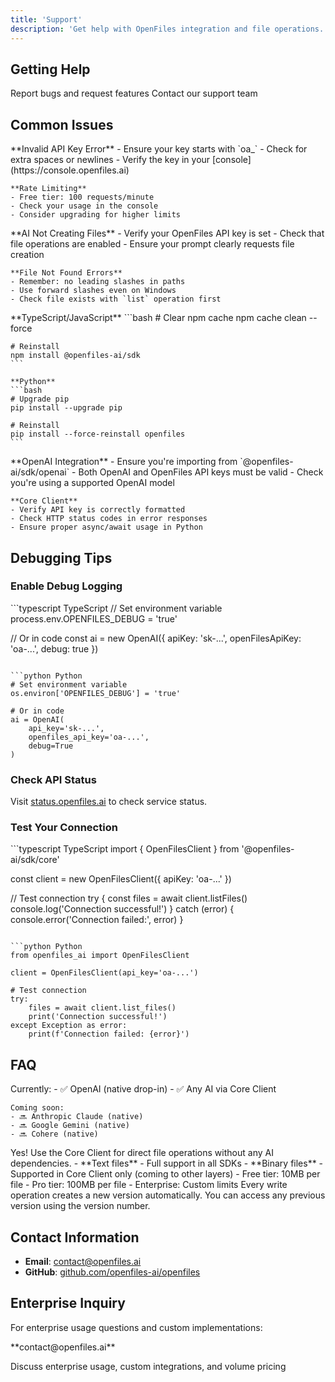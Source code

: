 ```yaml
---
title: 'Support'
description: 'Get help with OpenFiles integration and file operations.'
---
```


## Getting Help

<CardGroup cols={2}>
  <Card title="GitHub Issues" icon="github" href="https://github.com/openfiles-ai/openfiles/issues">
    Report bugs and request features
  </Card>
  <Card title="Email Support" icon="envelope" href="mailto:support@openfiles.ai">
    Contact our support team
  </Card>
</CardGroup>

## Common Issues

<AccordionGroup>
  <Accordion title="API Key Issues">
    **Invalid API Key Error**
    - Ensure your key starts with `oa_`
    - Check for extra spaces or newlines
    - Verify the key in your [console](https://console.openfiles.ai)
    
    **Rate Limiting**
    - Free tier: 100 requests/minute
    - Check your usage in the console
    - Consider upgrading for higher limits
  </Accordion>
  
  <Accordion title="File Operations Not Working">
    **AI Not Creating Files**
    - Verify your OpenFiles API key is set
    - Check that file operations are enabled
    - Ensure your prompt clearly requests file creation
    
    **File Not Found Errors**
    - Remember: no leading slashes in paths
    - Use forward slashes even on Windows
    - Check file exists with `list` operation first
  </Accordion>
  
  <Accordion title="SDK Installation Issues">
    **TypeScript/JavaScript**
    ```bash
    # Clear npm cache
    npm cache clean --force
    
    # Reinstall
    npm install @openfiles-ai/sdk
    ```
    
    **Python**
    ```bash
    # Upgrade pip
    pip install --upgrade pip
    
    # Reinstall
    pip install --force-reinstall openfiles
    ```
  </Accordion>
  
  <Accordion title="Integration Problems">
    **OpenAI Integration**
    - Ensure you're importing from `@openfiles-ai/sdk/openai`
    - Both OpenAI and OpenFiles API keys must be valid
    - Check you're using a supported OpenAI model
    
    **Core Client**
    - Verify API key is correctly formatted
    - Check HTTP status codes in error responses
    - Ensure proper async/await usage in Python
  </Accordion>
</AccordionGroup>

## Debugging Tips

### Enable Debug Logging

<CodeGroup>
```typescript TypeScript
// Set environment variable
process.env.OPENFILES_DEBUG = 'true'

// Or in code
const ai = new OpenAI({
  apiKey: 'sk-...',
  openFilesApiKey: 'oa-...',
  debug: true
})
```

```python Python
# Set environment variable
os.environ['OPENFILES_DEBUG'] = 'true'

# Or in code
ai = OpenAI(
    api_key='sk-...',
    openfiles_api_key='oa-...',
    debug=True
)
```
</CodeGroup>

### Check API Status

Visit [status.openfiles.ai](https://status.openfiles.ai) to check service status.

### Test Your Connection

<CodeGroup>
```typescript TypeScript
import { OpenFilesClient } from '@openfiles-ai/sdk/core'

const client = new OpenFilesClient({ 
  apiKey: 'oa-...' 
})

// Test connection
try {
  const files = await client.listFiles()
  console.log('Connection successful!')
} catch (error) {
  console.error('Connection failed:', error)
}
```

```python Python
from openfiles_ai import OpenFilesClient

client = OpenFilesClient(api_key='oa-...')

# Test connection
try:
    files = await client.list_files()
    print('Connection successful!')
except Exception as error:
    print(f'Connection failed: {error}')
```
</CodeGroup>

## FAQ

<AccordionGroup>
  <Accordion title="What AI providers are supported?">
    Currently:
    - ✅ OpenAI (native drop-in)
    - ✅ Any AI via Core Client
    
    Coming soon:
    - 🔜 Anthropic Claude (native)
    - 🔜 Google Gemini (native)
    - 🔜 Cohere (native)
  </Accordion>
  
  <Accordion title="Can I use OpenFiles without AI?">
    Yes! Use the Core Client for direct file operations without any AI dependencies.
  </Accordion>
  
  <Accordion title="What file types are supported?">
    - **Text files** - Full support in all SDKs
    - **Binary files** - Supported in Core Client only (coming to other layers)
  </Accordion>
  
  <Accordion title="Is there a file size limit?">
    - Free tier: 10MB per file
    - Pro tier: 100MB per file
    - Enterprise: Custom limits
  </Accordion>
  
  <Accordion title="How does versioning work?">
    Every write operation creates a new version automatically. You can access any previous version using the version number.
  </Accordion>
</AccordionGroup>

## Contact Information

- **Email**: contact@openfiles.ai
- **GitHub**: [github.com/openfiles-ai/openfiles](https://github.com/openfiles-ai/openfiles)

## Enterprise Inquiry

For enterprise usage questions and custom implementations:

<Card title="Contact Sales" icon="building" href="mailto:contact@openfiles.ai">
  **contact@openfiles.ai**
  
  Discuss enterprise usage, custom integrations, and volume pricing
</Card>